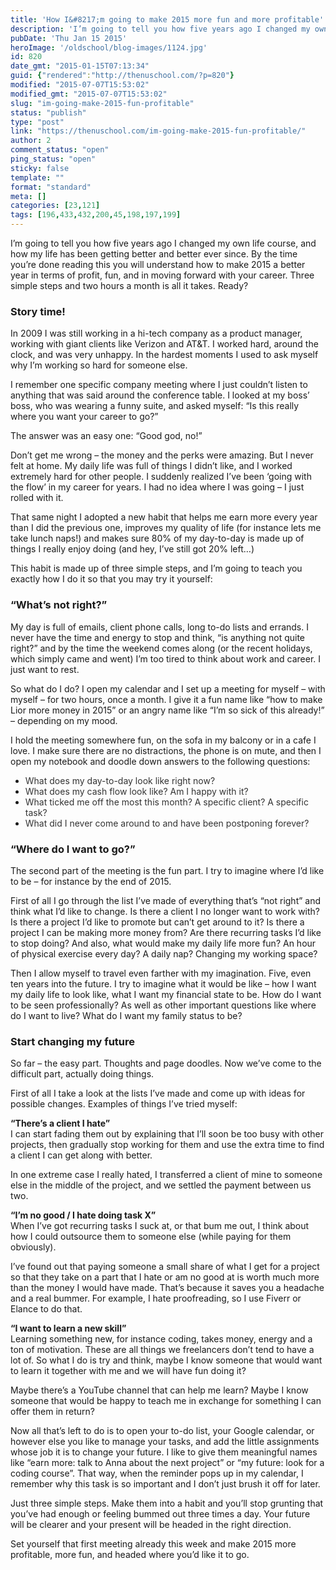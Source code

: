 ```yaml
---
title: 'How I&#8217;m going to make 2015 more fun and more profitable'
description: 'I’m going to tell you how five years ago I changed my own life course, and how my life has been getting better and better ever since. By the time you’re done reading this you will understand how to make 2015 a better year in terms of profit, fun, and in moving forward with your [&hellip;]'
pubDate: 'Thu Jan 15 2015'
heroImage: '/oldschool/blog-images/1124.jpg'
id: 820
date_gmt: "2015-01-15T07:13:34"
guid: {"rendered":"http://thenuschool.com/?p=820"}
modified: "2015-07-07T15:53:02"
modified_gmt: "2015-07-07T15:53:02"
slug: "im-going-make-2015-fun-profitable"
status: "publish"
type: "post"
link: "https://thenuschool.com/im-going-make-2015-fun-profitable/"
author: 2
comment_status: "open"
ping_status: "open"
sticky: false
template: ""
format: "standard"
meta: []
categories: [23,121]
tags: [196,433,432,200,45,198,197,199]
---
```


<p class="p1"><span class="s1">I’m going to tell you how five years ago I changed my own life course, and how my life has been getting better and better ever since. By the time you’re done reading this you will understand how to make 2015 a better year in terms of profit, fun, and in moving forward with your career. Three simple steps and two hours a month is all it takes. Ready?</span></p>
<h3 class="p1"><span class="s1"><b>Story time!</b></span></h3>
<p class="p1"><span class="s1">In 2009 I was still working in a hi-tech company as a product manager, working with giant clients like Verizon and AT&amp;T. I worked hard, around the clock, and was very unhappy. In the hardest moments I used to ask myself why I’m working so hard for someone else.</span></p>
<p class="p1"><span class="s1">I remember one specific company meeting where I just couldn’t listen to anything that was said around the conference table. I looked at my boss’ boss, who was wearing a funny suite, and asked myself: “Is this really where you want your career to go?”</span></p>
<p class="p1"><span class="s1">The answer was an easy one: “Good god, no!”</span></p>
<p class="p1"><span class="s1">Don’t get me wrong &#8211; the money and the perks were amazing. But I never felt at home. My daily life was full of things I didn’t like, and I worked extremely hard for other people. I suddenly realized I’ve been ‘going with the flow’ in my career for years. I had no idea where I was going &#8211; I just rolled with it.</span></p>
<p class="p1"><span class="s1">That same night I adopted a new habit that helps me earn more every year than I did the previous one, improves my quality of life (for instance lets me take lunch naps!) and makes sure 80% of my day-to-day is made up of things I really enjoy doing (and hey, I’ve still got 20% left…)</span></p>
<p class="p1"><span class="s1">This habit is made up of three simple steps, and I’m going to teach you exactly how I do it so that you may try it yourself:</span></p>
<h3 class="p1"><span class="s1"><b>“What’s not right?”</b></span></h3>
<p class="p1"><span class="s1">My day is full of emails, client phone calls, long to-do lists and errands. I never have the time and energy to stop and think, “is anything not quite right?” and by the time the weekend comes along (or the recent holidays, which simply came and went) I’m too tired to think about work and career. I just want to rest.</span></p>
<p class="p1"><span class="s1">So what do I do? I open my calendar and I set up a meeting for myself &#8211; with myself &#8211; for two hours, once a month. I give it a fun name like “how to make Lior more money in 2015” or an angry name like “I’m so sick of this already!” &#8211; depending on my mood.</span></p>
<p class="p1"><span class="s1">I hold the meeting somewhere fun, on the sofa in my balcony or in a cafe I love. I make sure there are no distractions, the phone is on mute, and then I open my notebook and doodle down answers to the following questions:</span></p>
<ul class="ul1">
<li class="li1"><span class="s1" style="color: #333333;">What does my day-to-day look like right now?</span></li>
<li class="li1"><span class="s1" style="color: #333333;">What does my cash flow look like? Am I happy with it?</span></li>
<li class="li1"><span class="s1" style="color: #333333;">What ticked me off the most this month? A specific client? A specific task?</span></li>
<li class="li1"><span class="s1" style="color: #333333;">What did I never come around to and have been postponing forever?</span></li>
</ul>
<h3 class="p1"><span class="s1"><b>“Where do I want to go?”</b></span></h3>
<p class="p1"><span class="s1">The second part of the meeting is the fun part. I try to imagine where I’d like to be &#8211; for instance by the end of 2015.</span></p>
<p class="p1"><span class="s1">First of all I go through the list I’ve made of everything that’s “not right” and think what I’d like to change. Is there a client I no longer want to work with? Is there a project I’d like to promote but can’t get around to it? Is there a project I can be making more money from? Are there recurring tasks I’d like to stop doing? And also, what would make my daily life more fun? An hour of physical exercise every day? A daily nap? Changing my working space?</span></p>
<p class="p1"><span class="s1">Then I allow myself to travel even farther with my imagination. Five, even ten years into the future. I try to imagine what it would be like &#8211; how I want my daily life to look like, what I want my financial state to be. How do I want to be seen professionally? As well as other important questions like where do I want to live? What do I want my family status to be?</span></p>
<h3 class="p1"><span class="s1"><b>Start changing my future</b></span></h3>
<p class="p1"><span class="s1">So far &#8211; the easy part. Thoughts and page doodles. Now we’ve come to the difficult part, actually doing things.</span></p>
<p class="p1"><span class="s1">First of all I take a look at the lists I’ve made and come up with ideas for possible changes. Examples of things I’ve tried myself:</span></p>
<p><span class="s1"><span class="s1"><span class="s1"><strong>&#8220;There’s a client I hate”</strong><br />
I can start fading them out by explaining that I’ll soon be too busy with other projects, then gradually stop working for them and use the extra time to find a client I can get along with better.<br />
</span></span></span></p>
<p><span class="s1"><span class="s1"><span class="s1">In one extreme case I really hated, I transferred a client of mine to someone else in the middle of the project, and we settled the payment between us two.</span></span></span></p>
<p><strong>“I’m no good / I hate doing task X”</strong><br />
When I’ve got recurring tasks I suck at, or that bum me out, I think about how I could outsource them to someone else (while paying for them obviously).</p>
<p>I’ve found out that paying someone a small share of what I get for a project so that they take on a part that I hate or am no good at is worth much more than the money I would have made. That’s because it saves you a headache and a real bummer. For example, I hate proofreading, so I use Fiverr or Elance to do that.</p>
<p><strong>“I want to learn a new skill”</strong><br />
Learning something new, for instance coding, takes money, energy and a ton of motivation. These are all things we freelancers don’t tend to have a lot of. So what I do is try and think, maybe I know someone that would want to learn it together with me and we will have fun doing it?</p>
<p>Maybe there’s a YouTube channel that can help me learn? Maybe I know someone that would be happy to teach me in exchange for something I can offer them in return?</p>
<p>Now all that’s left to do is to open your to-do list, your Google calendar, or however else you like to manage your tasks, and add the little assignments whose job it is to change your future. I like to give them meaningful names like “earn more: talk to Anna about the next project” or “my future: look for a coding course”. That way, when the reminder pops up in my calendar, I remember why this task is so important and I don’t just brush it off for later.</p>
<p class="p1"><span class="s1">Just three simple steps. Make them into a habit and you’ll stop grunting that you’ve had enough or feeling bummed out three times a day. Your future will be clearer and your present will be headed in the right direction.</span></p>
<p class="p1"><span class="s1">Set yourself that first meeting already this week and make 2015 more profitable, more fun, and headed where you’d like it to go.</span></p>